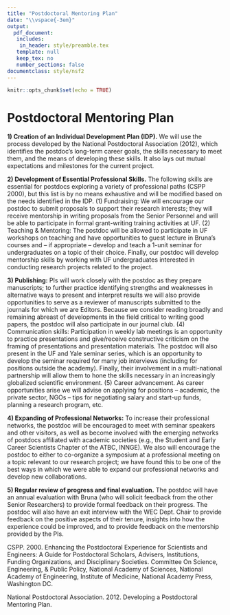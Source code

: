 ```yaml
---
title: "Postdoctoral Mentoring Plan"
date: "\\vspace{-3em}"
output: 
  pdf_document:
   includes:
    in_header: style/preamble.tex
   template: null
   keep_tex: no
   number_sections: false
documentclass: style/nsf2
---
```


```r
knitr::opts_chunk$set(echo = TRUE)
```

\newsection{J2}
# Postdoctoral Mentoring Plan

**1) Creation of an Individual Development Plan (IDP).** We will use the process developed by the National Postdoctoral Association (2012), which identifies the postdoc’s long-term career goals, the skills necessary to meet them, and the means of developing these skills. It also lays out mutual expectations and milestones for the current project.

**2) Development of Essential Professional Skills.** The following skills are essential for postdocs exploring a variety of professional paths (CSPP 2000), but this list is by no means exhaustive and will be modified based on the needs identified in the IDP. (1) Fundraising: We will encourage our postdoc to submit proposals to support their research interests; they will receive mentorship in writing proposals from the Senior Personnel and will be able to participate in formal grant-writing training activities at UF. (2) Teaching & Mentoring: The postdoc will be allowed to participate in UF workshops on teaching and have opportunities to guest lecture in Bruna’s courses and – if appropriate – develop and teach a 1-unit seminar for undergraduates on a topic of their choice. Finally, our postdoc will develop mentorship skills by working with UF undergraduates interested in conducting research projects related to the project. 

**3) Publishing:** PIs will work closely with the postdoc as they prepare manuscripts; to further practice identifying strengths and weaknesses in alternative ways to present and interpret results we will also provide opportunities to serve as a reviewer of manuscripts submitted to the journals for which we are Editors. Because we consider reading broadly and remaining abreast of developments in the field critical to writing good papers, the postdoc will also participate in our journal club. (4) Communication skills: Participation in weekly lab meetings is an opportunity to practice presentations and give/receive constructive criticism on the framing of presentations and presentation materials. The postdoc will also present in the UF and Yale seminar series, which is an opportunity to develop the seminar required for many job interviews (including for positions outside the academy). Finally, their involvement in a multi-national partnership will allow them to hone the skills necessary in an increasingly globalized scientific environment.  (5) Career advancement. As career opportunities arise we will advise on applying for positions – academic, the private sector, NGOs – tips for negotiating salary and start-up funds, planning a research program, etc.  

**4) Expanding of Professional Networks:** To increase their professional networks, the postdoc will be encouraged to meet with seminar speakers and other visitors, as well as become involved with the emerging networks of postdocs affiliated with academic societies (e.g., the Student and Early Career Scientists Chapter of the ATBC, INNGE). We also will encourage the postdoc to either to co-organize a symposium at a professional meeting on a topic relevant to our research project; we have found this to be one of the best ways in which we were able to expand our professional networks and develop new collaborations.

**5) Regular review of progress and final evaluation.** The postdoc will have an annual evaluation with Bruna (who will solicit feedback from the other Senior Researchers) to provide formal feedback on their progress. The postdoc will also have an exit interview with the WEC Dept. Chair to provide feedback on the positive aspects of their tenure, insights into how the experience could be improved, and to provide feedback on the mentorship provided by the PIs.


CSPP. 2000. Enhancing the Postdoctoral Experience for Scientists and Engineers: A Guide for Postdoctoral Scholars, Advisers, Institutions, Funding Organizations, and Disciplinary Societies. Committee On Science, Engineering, & Public Policy, National Academy of Sciences, National Academy of Engineering, Institute of Medicine, National Academy Press, Washington DC.

National Postdoctoral Association. 2012. Developing a Postdoctoral Mentoring Plan.
